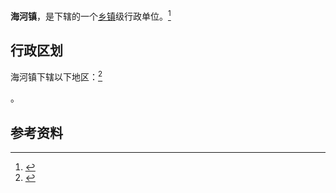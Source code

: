 {{中国乡级行政区|32/09/24/106/000}}

'''海河镇'''，是{{PRC admin/fullname|32/09/24/106/000|3}}下辖的一个[[乡镇|乡镇]]级行政单位。<ref>{{PRC admin/ref sgc|{{PRC admin/parent|32/09/24/106/000}}}}</ref>

== 行政区划 ==

海河镇下辖以下地区：<ref>{{PRC admin/ref sgc|32/09/24/106/000}}</ref>

{{PRC admin/children|32/09/24/106/000}}。

== 参考资料 ==

{{reflist}}

{{行政区划小作品}}
{{PRC admin/navcat|32/09/24/106/000}}
